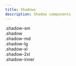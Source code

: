 ```yaml
---
title: Shadows
description: Shadow components
---
```


<div class="flex flex-row gap-10 items-center bg-white p-5 max-w-[1500px] rounded overflow-hidden h-fit flex-wrap place-content-evenly">
  <div class="size-[128px] rounded-md shadow-sm text-fuchsia-600 text-center content-center font-bold">
    .shadow-sm
  </div>
  <div class="size-[128px] rounded-md shadow text-fuchsia-600 text-center content-center font-bold">
    .shadow
  </div>
  <div class="size-[128px] rounded-md shadow-md text-fuchsia-600 text-center content-center font-bold">
    .shadow-md
  </div>
  <div class="size-[128px] rounded-md shadow-lg text-fuchsia-600 text-center content-center font-bold">
    .shadow-lg
  </div>
  <div class="size-[128px] rounded-md shadow-xl text-fuchsia-600 text-center content-center font-bold">
    .shadow-xl
  </div>
  <div class="size-[128px] rounded-md shadow-2xl text-fuchsia-600 text-center content-center font-bold">
    .shadow-2xl
  </div>
  <div class="size-[128px] rounded-md shadow-inner text-fuchsia-600 text-center content-center font-bold">
    .shadow-inner
  </div>
</div>
